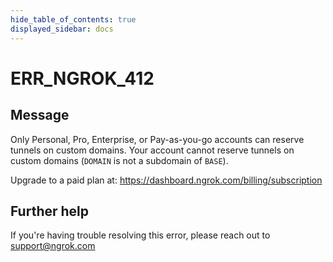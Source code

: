 ```yaml
---
hide_table_of_contents: true
displayed_sidebar: docs
---
```



# ERR_NGROK_412

## Message

Only Personal, Pro, Enterprise, or Pay-as-you-go accounts can reserve tunnels on custom domains.
Your account cannot reserve tunnels on custom domains (`DOMAIN` is not a subdomain of `BASE`).

Upgrade to a paid plan at: https://dashboard.ngrok.com/billing/subscription

<ErrorDetails error="err_ngrok_412" />

## Further help

If you're having trouble resolving this error, please reach out to [support@ngrok.com](mailto:support@ngrok.com?subject=Help%20with%20ERR_NGROK_412)
